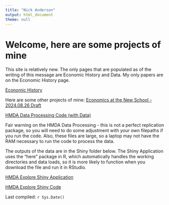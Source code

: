 ```yaml
---
title: "Nick Anderson"
output: html_document
theme: null
---
```


# **Welcome, here are some projects of mine**

This site is relatively new. The only pages that are populated as of the writing of this message are Economic History and Data. My only papers are on the Economic History page. 

[Economic History](https://www.nickanderson.us/economichistory.html)

Here are some other projects of mine:
[Economics at the New School - 2024.08.26 Draft](https://drive.google.com/drive/folders/17Ip5x5DqTrQo8c7PagMYfp7mKX2KJDvg?usp=sharing)

[HMDA Data Processing Code (with Data)](https://drive.google.com/drive/folders/1wX-A157XSy2lfMjoSgbpTU8s0PbH9Jyu?usp=sharing)

Fair warning on the HMDA Data Processing - this is not a perfect replication package, so you will need to do some adjustment with your own filepaths if you run the code. Also, these files are large, so a laptop may not have the RAM necessary to run the code to process the data. 

The outputs of the data are in the Shiny folder below. The Shiny Application uses the "here" package in R, which automatically handles the working directories and data loads, so it is more likely to function when you download the file and run it in RStudio.  

[HMDA Explore Shiny Application](https://andenick.shinyapps.io/HMDAExplore/)

[HMDA Explore Shiny Code](https://drive.google.com/drive/folders/1w_3igaXfA0My0gK4gJpa0jg_d1KSxqff?usp=sharing)






Last compiled: `r Sys.Date()`




<!-- </div> -->
<!-- <div class="col-sm-6"> -->



<!-- </a> -->
<!-- </div> -->









<style type="text/css">
.title {
  display: none;
}

.navbar-default {
    background-color: #640000 !important;
    
}

<!-- .navbar-nav { -->
<!--   color:white !important; -->

<!-- } -->

.navbar .navbar-brand, .navbar .navbar-nav .nav-links  {
  color: white;
}

.navbar-default .navbar-nav>li>a {
    color: white !important;
    font-weight: 150;
}

.navbar-nav > .active > a { 
    background-color: #006400 !important;
    font-weight: 175;
}

#getting-started img {
  margin-right: 10px;
  margin-left: 5px;
}


</style>

<div class="row" style="padding-top: 30px;">
<div class="col-sm-6">
